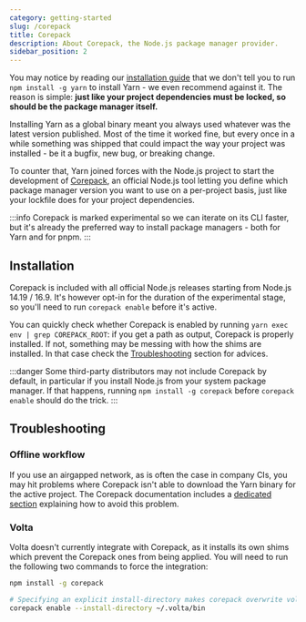 ```yaml
---
category: getting-started
slug: /corepack
title: Corepack
description: About Corepack, the Node.js package manager provider.
sidebar_position: 2
---
```


You may notice by reading our [installation guide](/getting-started/install) that we don't tell you to run `npm install -g yarn` to install Yarn - we even recommend against it. The reason is simple: **just like your project dependencies must be locked, so should be the package manager itself.**

Installing Yarn as a global binary meant you always used whatever was the latest version published. Most of the time it worked fine, but every once in a while something was shipped that could impact the way your project was installed - be it a bugfix, new bug, or breaking change.

To counter that, Yarn joined forces with the Node.js project to start the development of [Corepack](https://nodejs.org/api/corepack.html), an official Node.js tool letting you define which package manager version you want to use on a per-project basis, just like your lockfile does for your project dependencies.

:::info
Corepack is marked experimental so we can iterate on its CLI faster, but it's already the preferred way to install package managers - both for Yarn and for pnpm.
:::

## Installation

Corepack is included with all official Node.js releases starting from Node.js 14.19 / 16.9. It's however opt-in for the duration of the experimental stage, so you'll need to run `corepack enable` before it's active.

You can quickly check whether Corepack is enabled by running `yarn exec env | grep COREPACK_ROOT`: if you get a path as output, Corepack is properly installed. If not, something may be messing with how the shims are installed. In that case check the [Troubleshooting](/corepack#troubleshooting) section for advices.

:::danger
Some third-party distributors may not include Corepack by default, in particular if you install Node.js from your system package manager. If that happens, running `npm install -g corepack` before `corepack enable` should do the trick.
:::

## Troubleshooting

### Offline workflow

If you use an airgapped network, as is often the case in company CIs, you may hit problems where Corepack isn't able to download the Yarn binary for the active project. The Corepack documentation includes a [dedicated section](https://github.com/nodejs/corepack?tab=readme-ov-file#offline-workflow) explaining how to avoid this problem.

### Volta

Volta doesn't currently integrate with Corepack, as it installs its own shims which prevent the Corepack ones from being applied. You will need to run the following two commands to force the integration:

```bash
npm install -g corepack

# Specifying an explicit install-directory makes corepack overwrite volta's yarn shims, which is what we want
corepack enable --install-directory ~/.volta/bin
```
